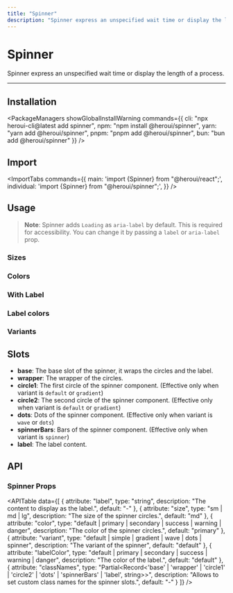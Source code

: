 ```yaml
---
title: "Spinner"
description: "Spinner express an unspecified wait time or display the length of a process."
---
```



# Spinner

Spinner express an unspecified wait time or display the length of a process.

<ComponentLinks component="spinner" rscCompatible />

---

<CarbonAd/>

## Installation

<PackageManagers
  showGlobalInstallWarning
  commands={{
    cli: "npx heroui-cli@latest add spinner",
    npm: "npm install @heroui/spinner",
    yarn: "yarn add @heroui/spinner",
    pnpm: "pnpm add @heroui/spinner",
    bun: "bun add @heroui/spinner"
  }}
/>


## Import

<ImportTabs
  commands={{
    main: 'import {Spinner} from "@heroui/react";',
    individual: 'import {Spinner} from "@heroui/spinner";',
  }}
/>

## Usage

<CodeDemo title="Usage" files={spinnerContent.usage} />

> **Note**: Spinner adds `Loading` as `aria-label` by default. This is required for accessibility. You can change it by passing a `label` or `aria-label` prop.

### Sizes

<CodeDemo title="Sizes" files={spinnerContent.sizes} />

### Colors

<CodeDemo title="Colors" files={spinnerContent.colors} />

### With Label

<CodeDemo title="With Label" files={spinnerContent.label} />

### Label colors

<CodeDemo title="Label colors" files={spinnerContent.labelColors} />

### Variants

<CodeDemo title="Variants" files={spinnerContent.variants} />

## Slots

- **base**: The base slot of the spinner, it wraps the circles and the label.
- **wrapper**: The wrapper of the circles.
- **circle1**: The first circle of the spinner component. (Effective only when variant is `default` or `gradient`)
- **circle2**: The second circle of the spinner component. (Effective only when variant is `default` or `gradient`)
- **dots**: Dots of the spinner component. (Effective only when variant is `wave` or `dots`)
- **spinnerBars**: Bars of the spinner component. (Effective only when variant is `spinner`)
- **label**: The label content.

<Spacer y={4} />

## API

### Spinner Props

<APITable
  data={[
    {
      attribute: "label",
      type: "string",
      description: "The content to display as the label.",
      default: "-"
    },
    {
      attribute: "size", 
      type: "sm | md | lg",
      description: "The size of the spinner circles.",
      default: "md"
    },
    {
      attribute: "color",
      type: "default | primary | secondary | success | warning | danger",
      description: "The color of the spinner circles.",
      default: "primary"
    },
    {
      attribute: "variant",
      type: "default | simple | gradient | wave | dots | spinner",
      description: "The variant of the spinner",
      default: "default"
    },
    {
      attribute: "labelColor",
      type: "default | primary | secondary | success | warning | danger", 
      description: "The color of the label.",
      default: "default"
    },
    {
      attribute: "classNames",
      type: "Partial<Record<'base' | 'wrapper' | 'circle1' | 'circle2' | 'dots' | 'spinnerBars' | 'label', string>>",
      description: "Allows to set custom class names for the spinner slots.",
      default: "-"
    }
  ]}
/>
